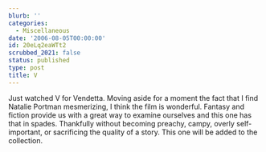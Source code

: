 ```yaml
---
blurb: ''
categories:
  - Miscellaneous
date: '2006-08-05T00:00:00'
id: 20eLq2eaWTt2
scrubbed_2021: false
status: published
type: post
title: V
---
```


Just watched V for Vendetta. Moving aside for a moment the fact
that I find Natalie Portman mesmerizing, I think the film is
wonderful. Fantasy and fiction provide us with a great way to
examine ourselves and this one has that in spades. Thankfully
without becoming preachy, campy, overly self-important, or
sacrificing the quality of a story. This one will be added to the
collection.

